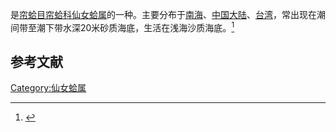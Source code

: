 {{noteTA
|T=zh-cn:棕带仙女蛤; zh-tw:女神長文蛤;
|1=zh-cn:棕带仙女蛤; zh-tw:女神長文蛤;
}}
{{Speciesbox
| name = 棕带仙女蛤
| image = 
| image_width = 
| genus = Callista
| species = erycina
| authority = (Linnaeus, 1758)
}}
{{地区用词4|start=学名：''{{lang|la|Callista erycina}}''|cn=棕带仙女蛤|tw=女神長文蛤|as=称}}是[[帘蛤目|帘蛤目]][[帘蛤科|帘蛤科]][[仙女蛤属|仙女蛤属]]的一种。主要分布于[[南海|南海]]、[[中国大陆|中国大陆]]、[[台湾|台湾]]，常出现在潮间带至潮下带水深20米砂质海底，生活在浅海沙质海底。<ref>{{cite web|url=http://shell.sinica.edu.tw/chinese/shellbase_detail.php?science_no=2760|title=国际贝库：棕带仙女蛤|publisher=台湾贝类资料库|accessdate=2009-08-11|archive-date=2016-03-04|archive-url=https://web.archive.org/web/20160304120437/http://shell.sinica.edu.tw/chinese/shellbase_detail.php?science_no=2760|dead-url=no}}</ref>

== 参考文献 ==
{{reflist|2}}
{{Taxonbar|from=Q13449554}}

[[Category:仙女蛤属|Category:仙女蛤属]]